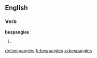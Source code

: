 
==English==

===Verb===
'''bespangles'''

# {{third-person singular of|[[bespangle]]}}

[[de:bespangles]]
[[fr:bespangles]]
[[vi:bespangles]]
